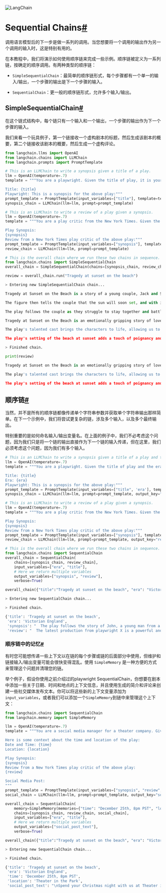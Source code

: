 

<Head>
  <script>
    {
      `(function() {
         var _hmt = _hmt || [];
(function() {
  var hm = document.createElement("script");
  hm.src = "https://hm.baidu.com/hm.js?e60fb290e204e04c5cb6f79b0ac1e697";
  var s = document.getElementsByTagName("script")[0]; 
  s.parentNode.insertBefore(hm, s);
})();
       })();`
    }
  </script>
</Head>

![LangChain](https://pica.zhimg.com/50/v2-56e8bbb52aa271012541c1fe1ceb11a2_r.gif)





Sequential Chains[#](#sequential-chains "Permalink to this headline")
=====================================================================

调用语言模型后的下一步是做一系列的调用。当您想要将一个调用的输出作为另一个调用的输入时，这是特别有用的。

在本教程中，我们将演示如何使用顺序链来完成一些示例。顺序链被定义为一系列链，按确定的顺序调用。有两种类型的顺序链：

* `SimpleSequentialChain`：最简单的顺序链形式，每个步骤都有一个单一的输入/输出，一个步骤的输出是下一个步骤的输入。

* `SequentialChain`：更一般的顺序链形式，允许多个输入/输出。

SimpleSequentialChain[#](#simplesequentialchain "Permalink to this headline")
-----------------------------------------------------------------------------

在这个链式结构中，每个链只有一个输入和一个输出，一个步骤的输出作为下一个步骤的输入。

我们来看一个玩具例子，第一个链接收一个虚构剧本的标题，然后生成该剧本的概要，第二个链接收该剧本的概要，然后生成一个虚构评论。

```python
from langchain.llms import OpenAI
from langchain.chains import LLMChain
from langchain.prompts import PromptTemplate

```

```python
# This is an LLMChain to write a synopsis given a title of a play.
llm = OpenAI(temperature=.7)
template = """You are a playwright. Given the title of play, it is your job to write a synopsis for that title.

Title: {title}
Playwright: This is a synopsis for the above play:"""
prompt_template = PromptTemplate(input_variables=["title"], template=template)
synopsis_chain = LLMChain(llm=llm, prompt=prompt_template)

```

```python
# This is an LLMChain to write a review of a play given a synopsis.
llm = OpenAI(temperature=.7)
template = """You are a play critic from the New York Times. Given the synopsis of play, it is your job to write a review for that play.

Play Synopsis:
{synopsis}
Review from a New York Times play critic of the above play:"""
prompt_template = PromptTemplate(input_variables=["synopsis"], template=template)
review_chain = LLMChain(llm=llm, prompt=prompt_template)

```

```python
# This is the overall chain where we run these two chains in sequence.
from langchain.chains import SimpleSequentialChain
overall_chain = SimpleSequentialChain(chains=[synopsis_chain, review_chain], verbose=True)

```

```python
review = overall_chain.run("Tragedy at sunset on the beach")

```

```python
> Entering new SimpleSequentialChain chain...

Tragedy at Sunset on the Beach is a story of a young couple, Jack and Sarah, who are in love and looking forward to their future together. On the night of their anniversary, they decide to take a walk on the beach at sunset. As they are walking, they come across a mysterious figure, who tells them that their love will be tested in the near future. 

The figure then tells the couple that the sun will soon set, and with it, a tragedy will strike. If Jack and Sarah can stay together and pass the test, they will be granted everlasting love. However, if they fail, their love will be lost forever.

The play follows the couple as they struggle to stay together and battle the forces that threaten to tear them apart. Despite the tragedy that awaits them, they remain devoted to one another and fight to keep their love alive. In the end, the couple must decide whether to take a chance on their future together or succumb to the tragedy of the sunset.

Tragedy at Sunset on the Beach is an emotionally gripping story of love, hope, and sacrifice. Through the story of Jack and Sarah, the audience is taken on a journey of self-discovery and the power of love to overcome even the greatest of obstacles. 

The play's talented cast brings the characters to life, allowing us to feel the depths of their emotion and the intensity of their struggle. With its compelling story and captivating performances, this play is sure to draw in audiences and leave them on the edge of their seats. 

The play's setting of the beach at sunset adds a touch of poignancy and romanticism to the story, while the mysterious figure serves to keep the audience enthralled. Overall, Tragedy at Sunset on the Beach is an engaging and thought-provoking play that is sure to leave audiences feeling inspired and hopeful.

> Finished chain.

```

```python
print(review)

```

```python
Tragedy at Sunset on the Beach is an emotionally gripping story of love, hope, and sacrifice. Through the story of Jack and Sarah, the audience is taken on a journey of self-discovery and the power of love to overcome even the greatest of obstacles. 

The play's talented cast brings the characters to life, allowing us to feel the depths of their emotion and the intensity of their struggle. With its compelling story and captivating performances, this play is sure to draw in audiences and leave them on the edge of their seats. 

The play's setting of the beach at sunset adds a touch of poignancy and romanticism to the story, while the mysterious figure serves to keep the audience enthralled. Overall, Tragedy at Sunset on the Beach is an engaging and thought-provoking play that is sure to leave audiences feeling inspired and hopeful.

```

顺序链[#](#sequential-chain "Permalink to this headline")
------------------------------------------------------

当然，并不是所有的顺序链都像传递单个字符串参数并获取单个字符串输出那样简单。在下一个示例中，我们将尝试更复杂的链，涉及多个输入，以及多个最终输出。

特别重要的是如何命名输入/输出变量名。在上面的例子中，我们不必考虑这个问题，因为我们只是将一个链的输出直接作为下一个链的输入传递，但在这里，我们必须考虑这个问题，因为我们有多个输入。

```python
# This is an LLMChain to write a synopsis given a title of a play and the era it is set in.
llm = OpenAI(temperature=.7)
template = """You are a playwright. Given the title of play and the era it is set in, it is your job to write a synopsis for that title.

Title: {title}
Era: {era}
Playwright: This is a synopsis for the above play:"""
prompt_template = PromptTemplate(input_variables=["title", 'era'], template=template)
synopsis_chain = LLMChain(llm=llm, prompt=prompt_template, output_key="synopsis")

```

```python
# This is an LLMChain to write a review of a play given a synopsis.
llm = OpenAI(temperature=.7)
template = """You are a play critic from the New York Times. Given the synopsis of play, it is your job to write a review for that play.

Play Synopsis:
{synopsis}
Review from a New York Times play critic of the above play:"""
prompt_template = PromptTemplate(input_variables=["synopsis"], template=template)
review_chain = LLMChain(llm=llm, prompt=prompt_template, output_key="review")

```

```python
# This is the overall chain where we run these two chains in sequence.
from langchain.chains import SequentialChain
overall_chain = SequentialChain(
    chains=[synopsis_chain, review_chain],
    input_variables=["era", "title"],
    # Here we return multiple variables
    output_variables=["synopsis", "review"],
    verbose=True)

```

```python
overall_chain({"title":"Tragedy at sunset on the beach", "era": "Victorian England"})

```

```python
> Entering new SequentialChain chain...

> Finished chain.

```

```python
{'title': 'Tragedy at sunset on the beach',
 'era': 'Victorian England',
 'synopsis': "  The play follows the story of John, a young man from a wealthy Victorian family, who dreams of a better life for himself. He soon meets a beautiful young woman named Mary, who shares his dream. The two fall in love and decide to elope and start a new life together.  On their journey, they make their way to a beach at sunset, where they plan to exchange their vows of love. Unbeknownst to them, their plans are overheard by John's father, who has been tracking them. He follows them to the beach and, in a fit of rage, confronts them.   A physical altercation ensues, and in the struggle, John's father accidentally stabs Mary in the chest with his sword. The two are left in shock and disbelief as Mary dies in John's arms, her last words being a declaration of her love for him.  The tragedy of the play comes to a head when John, broken and with no hope of a future, chooses to take his own life by jumping off the cliffs into the sea below.   The play is a powerful story of love, hope, and loss set against the backdrop of 19th century England.",
 'review': "  The latest production from playwright X is a powerful and heartbreaking story of love and loss set against the backdrop of 19th century England. The play follows John, a young man from a wealthy Victorian family, and Mary, a beautiful young woman with whom he falls in love. The two decide to elope and start a new life together, and the audience is taken on a journey of hope and optimism for the future.  Unfortunately, their dreams are cut short when John's father discovers them and in a fit of rage, fatally stabs Mary. The tragedy of the play is further compounded when John, broken and without hope, takes his own life. The storyline is not only realistic, but also emotionally compelling, drawing the audience in from start to finish.  The acting was also commendable, with the actors delivering believable and nuanced performances. The playwright and director have successfully crafted a timeless tale of love and loss that will resonate with audiences for years to come. Highly recommended."}

```

### 顺序链中的记忆[#](#memory-in-sequential-chains "Permalink to this headline")

有时您可能想传递一些上下文以在链的每个步骤或链的后面部分中使用，但维护和链接输入/输出变量可能会很快变得混乱。使用 `SimpleMemory` 是一种方便的方式来管理这个问题并清理您的链。

举个例子，假设你使用之前介绍过的playwright SequentialChain，你想要在剧本中添加一些关于日期、时间和地点的上下文信息，并且使用生成的简介和评论来创建一些社交媒体发布文本。你可以将这些新的上下文变量添加为`input_variables`，或者我们可以添加一个`SimpleMemory`到链中来管理这个上下文：

```python
from langchain.chains import SequentialChain
from langchain.memory import SimpleMemory

llm = OpenAI(temperature=.7)
template = """You are a social media manager for a theater company. Given the title of play, the era it is set in, the date,time and location, the synopsis of the play, and the review of the play, it is your job to write a social media post for that play.

Here is some context about the time and location of the play:
Date and Time: {time}
Location: {location}

Play Synopsis:
{synopsis}
Review from a New York Times play critic of the above play:
{review}

Social Media Post:
"""
prompt_template = PromptTemplate(input_variables=["synopsis", "review", "time", "location"], template=template)
social_chain = LLMChain(llm=llm, prompt=prompt_template, output_key="social_post_text")

overall_chain = SequentialChain(
    memory=SimpleMemory(memories={"time": "December 25th, 8pm PST", "location": "Theater in the Park"}),
    chains=[synopsis_chain, review_chain, social_chain],
    input_variables=["era", "title"],
    # Here we return multiple variables
    output_variables=["social_post_text"],
    verbose=True)

overall_chain({"title":"Tragedy at sunset on the beach", "era": "Victorian England"})

```

```python
> Entering new SequentialChain chain...

> Finished chain.

```

```python
{'title': 'Tragedy at sunset on the beach',
 'era': 'Victorian England',
 'time': 'December 25th, 8pm PST',
 'location': 'Theater in the Park',
 'social_post_text': "\nSpend your Christmas night with us at Theater in the Park and experience the heartbreaking story of love and loss that is 'A Walk on the Beach'. Set in Victorian England, this romantic tragedy follows the story of Frances and Edward, a young couple whose love is tragically cut short. Don't miss this emotional and thought-provoking production that is sure to leave you in tears. #AWalkOnTheBeach #LoveAndLoss #TheaterInThePark #VictorianEngland"}

```

